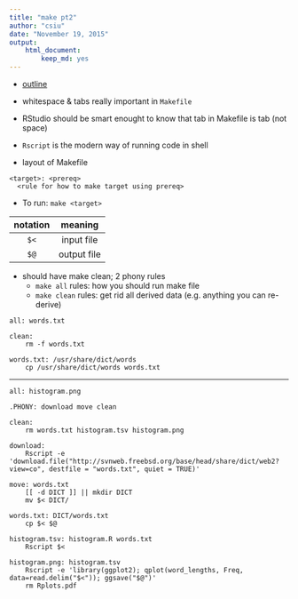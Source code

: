 ```yaml
---
title: "make pt2"
author: "csiu"
date: "November 19, 2015"
output: 
    html_document:
        keep_md: yes
---
```


- [outline](http://stat545-ubc.github.io/automation04_make-activity.html)

- whitespace & tabs really important in `Makefile`
- RStudio should be smart enought to know that tab in Makefile is tab (not space)
- `Rscript` is the modern way of running code in shell
- layout of Makefile
```
<target>: <prereq>
  <rule for how to make target using prereq>
```
- To run: `make <target>`

| notation | meaning |
|:--------:|:-------:|
| `$<`     | input file |
| `$@`     | output file |

- should have make clean; 2 phony rules
    - `make all` rules: how you should run make file
    - `make clean` rules: get rid all derived data (e.g. anything you can re-derive)

```
all: words.txt

clean:
	rm -f words.txt

words.txt: /usr/share/dict/words
	cp /usr/share/dict/words words.txt
```

----

```
all: histogram.png

.PHONY: download move clean

clean:
	rm words.txt histogram.tsv histogram.png

download:
	Rscript -e 'download.file("http://svnweb.freebsd.org/base/head/share/dict/web2?view=co", destfile = "words.txt", quiet = TRUE)'

move: words.txt
	[[ -d DICT ]] || mkdir DICT
	mv $< DICT/

words.txt: DICT/words.txt
	cp $< $@

histogram.tsv: histogram.R words.txt
	Rscript $<

histogram.png: histogram.tsv
	Rscript -e 'library(ggplot2); qplot(word_lengths, Freq, data=read.delim("$<")); ggsave("$@")'
	rm Rplots.pdf
```